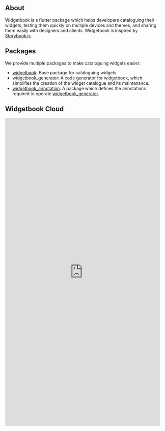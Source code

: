## About

Widgetbook is a flutter package which helps developers cataloguing their widgets, testing them quickly on multiple devices and themes, and sharing them easily with designers and clients. Widgetbook is inspired by [Storybook.js](https://storybook.js.org/).

## Packages

We provide multiple packages to make cataloguing widgets easier:

- [widgetbook](https://pub.dev/packages/widgetbook): Base package for cataloguing widgets.
- [widgetbook_generator](https://pub.dev/packages/widgetbook_generator): A code generator for [widgetbook](https://pub.dev/packages/widgetbook), which simplifies the creation of the widget catalogue and its maintanance.
- [widgetbook_annotation](https://pub.dev/packages/widgetbook_annotation): A package which defines the annotations required to operate [widgetbook_generator](https://pub.dev/packages/widgetbook_generator).

## Widgetbook Cloud

<iframe src="https://demo.widgetbook.io/#/" title="Widgetbook Demo" frameborder="0" width="100%" height="1000"></iframe>